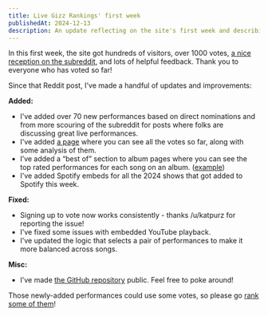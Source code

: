 ```yaml
---
title: Live Gizz Rankings' first week
publishedAt: 2024-12-13
description: An update reflecting on the site's first week and describing the updates and improvments that have been added.
---
```


In this first week, the site got hundreds of visitors, over 1000 votes, [a nice
reception on the subreddit](https://www.reddit.com/r/KGATLW/comments/1h8gbo8/i_made_a_website_for_finding_the_best_live/),
and lots of helpful feedback.
Thank you to everyone who has voted so far!

Since that Reddit post, I've made a handful of updates and improvements:

**Added:**

- I've added over 70 new performances based on direct nominations and from more
  scouring of the subreddit for posts where folks are discussing great live
  performances.
- I've added [a page](/votes) where you can see all the votes so far, along with
  some analysis of them.
- I’ve added a “best of” section to album pages where you can see the top rated
  performances for each song on an album. ([example](/albums/petro))
- I've added Spotify embeds for all the 2024 shows that got added to Spotify
  this week.

**Fixed:**

- Signing up to vote now works consistently - thanks /u/katpurz for reporting
  the issue!
- I've fixed some issues with embedded YouTube playback.
- I've updated the logic that selects a pair of performances to make it more
  balanced across songs.

**Misc:**

- I've made
  [the GitHub repository](https://github.com/jamesbvaughan/live-gizz-rankings)
  public. Feel free to poke around!

Those newly-added performances could use some votes, so please go [rank some of
them](/rank)!
